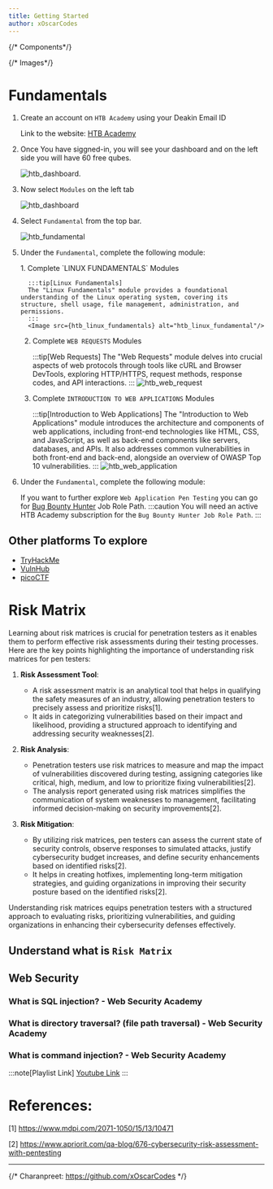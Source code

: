 ```yaml
---
title: Getting Started
author: xOscarCodes 
---
```


{/* Components*/}

{/* Images*/}

# Fundamentals

<Steps>

1. Create an account on `HTB Academy` using your Deakin Email ID

   Link to the website: [HTB Academy](https://academy.hackthebox.com/)

2. Once You have siggned-in, you will see your dashboard and on the left side you will have 60 free qubes.

   <Image src={htb_dashboard} alt="htb_dashboard."/>

3. Now select `Modules` on the left tab
   
   <Image src={htb_mod_select} alt="htb_dashboard"/>

4. Select `Fundamental` from the top bar.

   <Image src={htb_fundamentals} alt="htb_fundamental"/>

5. Under the `Fundamental`, complete the following module:

   <Steps>
      1. Complete `LINUX FUNDAMENTALS` Modules

         :::tip[Linux Fundamentals]
         The "Linux Fundamentals" module provides a foundational understanding of the Linux operating system, covering its structure, shell usage, file management, administration, and permissions.
         :::
         <Image src={htb_linux_fundamentals} alt="htb_linux_fundamental"/>

      2. Complete `WEB REQUESTS` Modules

         :::tip[Web Requests]
         The "Web Requests" module delves into crucial aspects of web protocols through tools like cURL and Browser DevTools, exploring HTTP/HTTPS, request methods, response codes, and API interactions.
         :::
         <Image src={htb_web_requests} alt="htb_web_request"/>

      3. Complete `INTRODUCTION TO WEB APPLICATIONS` Modules

         :::tip[Introduction to Web Applications]
         The "Introduction to Web Applications" module introduces the architecture and components of web applications, including front-end technologies like HTML, CSS, and JavaScript, as well as back-end components like servers, databases, and APIs. It also addresses common vulnerabilities in both front-end and back-end, alongside an overview of OWASP Top 10 vulnerabilities.
         :::
         <Image src={htb_web_application} alt="htb_web_application"/>

   </Steps>

6. Under the `Fundamental`, complete the following module:

   If you want to further explore `Web Application Pen Testing` you can go for [Bug Bounty Hunter](https://academy.hackthebox.com/catalogue/paths) Job Role Path.
   :::caution
   You will need an active HTB Academy subscription for the `Bug Bounty Hunter Job Role Path`.
   :::


</Steps>

## Other platforms To explore
- [TryHackMe](https://tryhackme.com/)
- [VulnHub](https://www.vulnhub.com/)
- [picoCTF](https://picoctf.org/)

# Risk Matrix
Learning about risk matrices is crucial for penetration testers as it enables them to perform effective risk assessments during their testing processes. Here are the key points highlighting the importance of understanding risk matrices for pen testers:

1. **Risk Assessment Tool**:
   - A risk assessment matrix is an analytical tool that helps in qualifying the safety measures of an industry, allowing penetration testers to precisely assess and prioritize risks[1].
   - It aids in categorizing vulnerabilities based on their impact and likelihood, providing a structured approach to identifying and addressing security weaknesses[2].

2. **Risk Analysis**:
   - Penetration testers use risk matrices to measure and map the impact of vulnerabilities discovered during testing, assigning categories like critical, high, medium, and low to prioritize fixing vulnerabilities[2].
   - The analysis report generated using risk matrices simplifies the communication of system weaknesses to management, facilitating informed decision-making on security improvements[2].

3. **Risk Mitigation**:
   - By utilizing risk matrices, pen testers can assess the current state of security controls, observe responses to simulated attacks, justify cybersecurity budget increases, and define security enhancements based on identified risks[2].
   - It helps in creating hotfixes, implementing long-term mitigation strategies, and guiding organizations in improving their security posture based on the identified risks[2].

Understanding risk matrices equips penetration testers with a structured approach to evaluating risks, prioritizing vulnerabilities, and guiding organizations in enhancing their cybersecurity defenses effectively.

## Understand what is `Risk Matrix`
<YouTube id="https://www.youtube.com/watch?v=ZSo-5VS-8g0"/>

## Web Security

### What is SQL injection? - Web Security Academy 
<YouTube id="https://www.youtube.com/watch?v=wX6tszfgYp4&list=PLoX0sUafNGbFcyjCwB0N7x_Zxw7T1-I9Y&index=2&t=8s"/>

### What is directory traversal? (file path traversal) - Web Security Academy 
<YouTube id="https://www.youtube.com/watch?v=NQwUDLMOrHo&list=PLoX0sUafNGbFcyjCwB0N7x_Zxw7T1-I9Y&index=3&t=8s"/>

### What is command injection? - Web Security Academy 
<YouTube id="https://www.youtube.com/watch?v=8PDDjCW5XWw&list=PLoX0sUafNGbFcyjCwB0N7x_Zxw7T1-I9Y&index=4&t=8s"/>

:::note[Playlist Link]
[Youtube Link](https://www.youtube.com/playlist?list=PLoX0sUafNGbFcyjCwB0N7x_Zxw7T1-I9Y)
:::

# References:

[1] https://www.mdpi.com/2071-1050/15/13/10471

[2] https://www.apriorit.com/qa-blog/676-cybersecurity-risk-assessment-with-pentesting

---

<Footer />

{/* Charanpreet: https://github.com/xOscarCodes */}